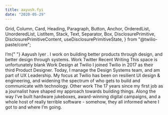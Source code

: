 ```yaml
---
title: aayush.fyi
date: "2020-05-29"
---
```


  Grid,
  Column,
  Card,
  Heading,
  Paragraph,
  Button,
  Anchor,
  OrderedList,
  UnorderedList,
  ListItem,
  Stack,
  Text,
  Separator,
  Box,
  DisclosurePrimitive,
  DisclosurePrimitiveContent,
  useDisclosurePrimitiveState,
} from "@twilio-paste/core";

<Box>
  <Grid>
    <Column span={[12,12,4]} offset={[0,0,1]}>
      <Heading as="h1" variant={["heading60","heading60","heading10"]}>
        I&rsquo;m{" "}
        <Box as="span" backgroundColor="colorBackgroundBrandHighlight">
          Aayush Iyer
        </Box>
        . I work on building better products through design, and better design
        through systems.
      </Heading>
      <Box backgroundColor="colorText">
        <Stack orientation={["vertical","vertical","horizontal"]} spacing="space60">
          <Link href="/work" passHref>
            <Anchor>Work</Anchor>
          </Link>
          <Link href="//twitter.com/aayush" passHref>
            <Anchor>Twitter</Anchor>
          </Link>
        </Stack>
      </Box>
    </Column>
  </Grid>
  <Box marginTop="space100">
    <Grid>
      <Column span={[12,12,4]} offset={[0,0,1]}>
        <Heading as="h2" variant="heading20">
          Recent Writing
        </Heading>
        <Separator orientation="horizontal" verticalSpacing="space50" />
        <Text as="p">This space is unfortunately blank</Text>
      </Column>
      <Column span={[12,12,4]} offset={[0,0,1]}>
        <Heading as="h2" variant="heading20">
          Work
        </Heading>
        <Heading as="h3" variant="heading40">
          Design at Twilio
        </Heading>
        <Paragraph>
          I joined Twilio in 2017 as their third Product Designer. Today, I
          manage the Design Systems team, and am part of UX Leadership. My focus
          at Twilio has been on resilient UI design &amp; engineering, and
          widening the spectrum of who gets to build and communicate with
          technology.
        </Paragraph>
        <Heading as="h3" variant="heading40">
          Other work
        </Heading>
        <Paragraph>
          The 17 years since my first job as a journalist have shaped my
          approach towards building things. Along the way I&rsquo;ve built
          hardware jukeboxes, award-winning digital campaigns, and a whole host
          of really terrible software - somehow, they all informed where I got
          to and where I&rsquo;m going.
        </Paragraph>
      </Column>
    </Grid>
  </Box>
  <SiteFooter />
</Box>
